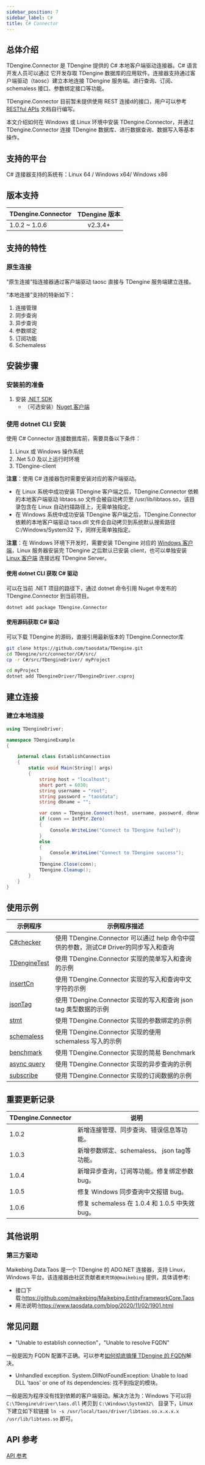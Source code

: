 ```yaml
---
sidebar_position: 7
sidebar_label: C#
title: C# Connector
---
```



## 总体介绍

TDengine.Connector 是 TDengine 提供的 C# 本地客户端驱动连接器。C# 语言开发人员可以通过 它开发存取 TDengine 数据库的应用软件。连接器支持通过客户端驱动（taosc）建立本地连接 TDengine 服务端。进行查询、订阅、schemaless 接口、参数绑定接口等功能。

TDengine.Connector 目前暂未提供使用 REST 连接d的接口，用户可以参考 [RESTful APIs](https://docs.taosdata.com//reference/restful-api/) 文档自行编写。

本文介绍如何在 Windows 或 Linux 环境中安装 TDengine.Connector，并通过 TDengine.Connector 连接 TDengine 数据库、进行数据查询、数据写入等基本操作。

## 支持的平台

C# 连接器支持的系统有：Linux 64 / Windows x64/ Windows x86

## 版本支持

| TDengine.Connector |             TDengine 版本             |
|--------------------|:-------------------------------------:|
| 1.0.2 ~ 1.0.6      | v2.3.4+ |

## 支持的特性

### 原生连接

“原生连接”指连接器通过客户端驱动 taosc 直接与 TDengine 服务端建立连接。

“本地连接”支持的特新如下：

1. 连接管理
2. 同步查询
3. 异步查询
4. 参数绑定
5. 订阅功能
6. Schemaless

## 安装步骤

### 安装前的准备

1. 安装 [.NET SDK](https://dotnet.microsoft.com/download)
   - （可选安装）[Nuget 客户端](https://docs.microsoft.com/en-us/nuget/install-nuget-client-tools)
<Preparition />


### 使用 dotnet CLI 安装

使用 C# Connector 连接数据库前，需要具备以下条件：

1. Linux 或 Windows 操作系统
2. .Net 5.0 及以上运行时环境
3. TDengine-client

**注意**：使用 C# 连接器包时需要安装对应的客户端驱动。

- 在 Linux 系统中成功安装 TDengine 客户端之后，TDengine.Connector 依赖的本地客户端驱动 libtaos.so 文件会被自动拷贝至 /usr/lib/libtaos.so，该目录包含在 Linux 自动扫描路径上，无需单独指定。
- 在 Windows 系统中成功安装 TDengine 客户端之后，TDengine.Connector 依赖的本地客户端驱动 taos.dll 文件会自动拷贝到系统默认搜索路径 C:/Windows/System32 下，同样无需单独指定。

**注意**：在 Windows 环境下开发时，需要安装 TDengine 对应的 [Windows 客户端](https://www.taosdata.com/cn/all-downloads/#TDengine-Windows-Client)，Linux 服务器安装完 TDengine 之后默认已安装 client，也可以单独安装 [Linux 客户端](/get-started/) 连接远程 TDengine Server。

#### 使用 dotnet CLI 获取 C# 驱动

可以在当前 .NET 项目的路径下，通过 dotnet 命令引用 Nuget 中发布的 TDengine.Connector 到当前项目。

``` bash
dotnet add package TDengine.Connector
```

#### 使用源码获取 C# 驱动

可以下载 TDengine 的源码，直接引用最新版本的 TDengine.Connector库

```bash
git clone https://github.com/taosdata/TDengine.git
cd TDengine/src/connector/C#/src/
cp -r C#/src/TDengineDriver/ myProject

cd myProject
dotnet add TDengineDriver/TDengineDriver.csproj
```

## 建立连接

### 建立本地连接

``` C#
using TDengineDriver;

namespace TDengineExample
{

    internal class EstablishConnection
    {
        static void Main(String[] args)
        {
            string host = "localhost";
            short port = 6030;
            string username = "root";
            string password = "taosdata";
            string dbname = "";

            var conn = TDengine.Connect(host, username, password, dbname, port);
            if (conn == IntPtr.Zero)
            {
                Console.WriteLine("Connect to TDengine failed");
            }
            else
            {
                Console.WriteLine("Connect to TDengine success");
            }
            TDengine.Close(conn);
            TDengine.Cleanup();
        }
    }
}

```

## 使用示例

|示例程序                                                                                                               | 示例程序描述                                       |
|--------------------------------------------------------------------------------------------------------------------|--------------------------------------------|
| [C#checker](https://github.com/taosdata/TDengine/tree/develop/examples/C%23/C%23checker)                           | 使用 TDengine.Connector 可以通过 help 命令中提供的参数，测试C# Driver的同步写入和查询    |
| [TDengineTest](https://github.com/taosdata/TDengine/tree/develop/examples/C%23/TDengineTest)                       | 使用 TDengine.Connector 实现的简单写入和查询的示例 |
| [insertCn](https://github.com/taosdata/TDengine/tree/develop/examples/C%23/insertCn)                               | 使用 TDengine.Connector 实现的写入和查询中文字符的示例    |
| [jsonTag](https://github.com/taosdata/TDengine/tree/develop/examples/C%23/jsonTag)                                 | 使用 TDengine.Connector 实现的写入和查询 json tag 类型数据的示例 |
| [stmt](https://github.com/taosdata/TDengine/tree/develop/examples/C%23/stmt)                                       | 使用 TDengine.Connector 实现的参数绑定的示例 |
| [schemaless](https://github.com/taosdata/TDengine/tree/develop/examples/C%23/schemaless)                           | 使用 TDengine.Connector 实现的使用 schemaless 写入的示例 |
| [benchmark](https://github.com/taosdata/TDengine/tree/develop/examples/C%23/taosdemo)                              | 使用 TDengine.Connector 实现的简易 Benchmark |
| [async   query](https://github.com/taosdata/TDengine/blob/develop/src/connector/C%23/examples/QueryAsyncSample.cs) | 使用 TDengine.Connector 实现的异步查询的示例 |
| [subscribe](https://github.com/taosdata/TDengine/blob/develop/src/connector/C%23/examples/SubscribeSample.cs)      | 使用 TDengine.Connector 实现的订阅数据的示例 |

## 重要更新记录

| TDengine.Connector | 说明                           |
|--------------------|--------------------------------|
|        1.0.2       | 新增连接管理、同步查询、错误信息等功能。   |
|        1.0.3       | 新增参数绑定、schemaless、 json tag等功能。 |
|        1.0.4       | 新增异步查询，订阅等功能。修复绑定参数 bug。    |
|        1.0.5       | 修复 Windows 同步查询中文报错 bug。   |
|        1.0.6       | 修复 schemaless 在 1.0.4 和 1.0.5 中失效 bug。 |

## 其他说明

### 第三方驱动

Maikebing.Data.Taos 是一个 TDengine 的 ADO.NET 连接器，支持 Linux，Windows 平台。该连接器由社区贡献者`麦壳饼@@maikebing` 提供，具体请参考:

* 接口下载:<https://github.com/maikebing/Maikebing.EntityFrameworkCore.Taos>
* 用法说明:<https://www.taosdata.com/blog/2020/11/02/1901.html>

## 常见问题

* "Unable to establish connection"，"Unable to resolve FQDN"

一般是因为 FQDN 配置不正确。可以参考[如何彻底搞懂 TDengine 的 FQDN](https://www.taosdata.com/blog/2021/07/29/2741.html)解决。

* Unhandled exception. System.DllNotFoundException: Unable to load DLL 'taos' or one of its dependencies: 找不到指定的模块。

一般是因为程序没有找到依赖的客户端驱动。解决方法为：Windows 下可以将 `C:\TDengine\driver\taos.dll` 拷贝到 `C:\Windows\System32\ ` 目录下，Linux 下建立如下软链接 `ln -s /usr/local/taos/driver/libtaos.so.x.x.x.x /usr/lib/libtaos.so` 即可。
  
## API 参考
[API 参考](https://docs.taosdata.com/api/connector-csharp/html/860d2ac1-dd52-39c9-e460-0829c4e5a40b.htm)
